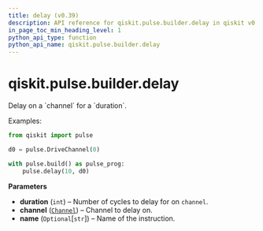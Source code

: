 ```yaml
---
title: delay (v0.39)
description: API reference for qiskit.pulse.builder.delay in qiskit v0.39
in_page_toc_min_heading_level: 1
python_api_type: function
python_api_name: qiskit.pulse.builder.delay
---
```


<span id="qiskit-pulse-builder-delay" />

# qiskit.pulse.builder.delay

<Function id="qiskit.pulse.builder.delay" isDedicatedPage={true} github="https://github.com/qiskit/qiskit/tree/stable/0.22/qiskit/pulse/builder.py" signature="delay(duration, channel, name=None)">
  Delay on a `channel` for a `duration`.

  Examples:

  ```python
  from qiskit import pulse

  d0 = pulse.DriveChannel(0)

  with pulse.build() as pulse_prog:
      pulse.delay(10, d0)
  ```

  **Parameters**

  *   **duration** (`int`) – Number of cycles to delay for on `channel`.
  *   **channel** ([`Channel`](pulse#qiskit.pulse.channels.Channel "qiskit.pulse.channels.Channel")) – Channel to delay on.
  *   **name** (`Optional`\[`str`]) – Name of the instruction.
</Function>

